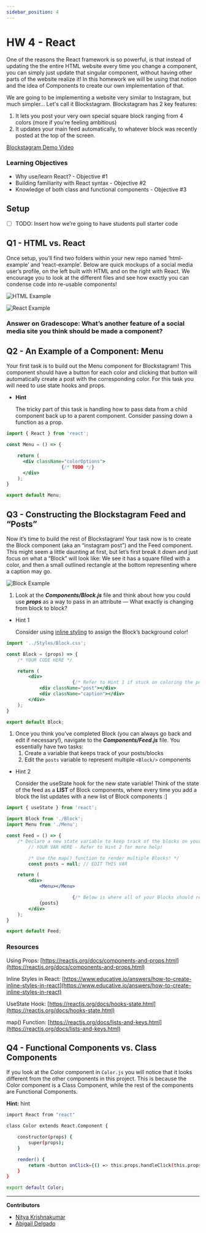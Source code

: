 ```yaml
---
sidebar_position: 4
---
```


# HW 4 - React

One of the reasons the React framework is so powerful, is that instead of updating the the entire HTML website every time you change a component, you can simply just update that singular component, without having other parts of the website realize it! In this homework we will be using that notion and the idea of Components to create our own implementation of that.

We are going to be implementing a website very similar to Instagram, but much simpler... Let's call it Blockstagram. Blockstagram has 2 key features: 

1. It lets you post your very own special square block ranging from 4 colors (more if you're feeling ambitious)
2. It updates your main feed automatically, to whatever block was recently posted at the top of the screen.

[Blockstagram Demo Video](../assets/Assignment4/blockstagram_demo.mov)

### Learning Objectives

- Why use/learn React? - Objective #1
- Building familiarity with React syntax - Objective #2
- Knowledge of both class and functional components - Objective #3

## Setup

- [ ]  TODO: Insert how we’re going to have students pull starter code

## Q1 - HTML vs. React

Once setup, you’ll find two folders within your new repo named ‘html-example’ and ‘react-example’. Below are quick mockups of a social media user’s profile, on the left built with HTML and on the right with React. We encourage you to look at the different files and see how exactly you can condense code into re-usable components! 

![HTML Example](../assets/Assignment4/html_example.png)

![React Example](../assets/Assignment4/react_example.png)

### Answer on Gradescope: What’s another feature of a social media site you think should be made a component?

## Q2 - An Example of a Component: Menu

Your first task is to build out the Menu component for Blockstagram! This component should have a button for each color and clicking that button will automatically create a post with the corresponding color. For this task you will need to use state hooks and props.

- **Hint**
    
    The tricky part of this task is handling how to pass data from a child component back up to a parent component. Consider passing down a function as a prop.
    

```jsx
import { React } from 'react';

const Menu = () => { 

    return (
      <div className="colorOptions">
					{/* TODO */}
      </div>
    );
}

export default Menu;
```

## Q3 - Constructing the Blockstagram Feed and “Posts”

Now it’s time to build the rest of Blockstagram! Your task now is to create the Block component (aka an “instagram post”) and the Feed component. This might seem a little daunting at first, but let’s first break it down and just focus on what a “Block” will look like: We see it has a square filled with a color, and then a small outlined rectangle at the bottom representing where a caption may go.

![Block Example](../assets/Assignment4/block.png)

1. Look at the ***Components/Block.js*** file and think about how you could use ***props*** as a way to pass in an attribute — What exactly is changing from block to block?
- Hint 1
    
    Consider using [inline styling](https://www.educative.io/answers/how-to-create-inline-styles-in-react) to assign the Block’s background color!
    

```jsx
import '../Styles/Block.css';

const Block = (props) => {
    /* YOUR CODE HERE */

    return (
        <div>
						{/* Refer to Hint 1 if stuck on coloring the posts */}
            <div className="post"></div>
            <div className="caption"></div>
        </div>
    );
}

export default Block;
```

1. Once you think you’ve completed Block (you can always go back and edit if necessary!), navigate to the ***Components/Feed.js*** file. You essentially have two tasks:
    1. Create a variable that keeps track of your posts/blocks
    2. Edit the `posts` variable to represent multiple `<Block/>` components
- Hint 2
    
    Consider the useState hook for the new state variable! Think of the state of the feed as a **LIST** of Block components, where every time you add a block the list updates with a new list of Block components :]
    

```jsx
import { useState } from 'react';

import Block from './Block';
import Menu from './Menu';

const Feed = () => {
    /* Declare a new state variable to keep track of the blocks on your Blockstagram feed! */
		// YOUR VAR HERE - Refer to Hint 2 for more help!

		/* Use the map() function to render multiple Blocks! */
		const posts = null; // EDIT THIS VAR

    return (
        <div>
            <Menu></Menu>

						{/* Below is where all of your Blocks should render! */}
            {posts}
        </div>
    );
}

export default Feed;
```

### Resources

Using Props: [https://reactjs.org/docs/components-and-props.html](https://reactjs.org/docs/components-and-props.html)

Inline Styles in React: [https://www.educative.io/answers/how-to-create-inline-styles-in-react](https://www.educative.io/answers/how-to-create-inline-styles-in-react)

UseState Hook: [https://reactjs.org/docs/hooks-state.html](https://reactjs.org/docs/hooks-state.html)

map() Function: [https://reactjs.org/docs/lists-and-keys.html](https://reactjs.org/docs/lists-and-keys.html)

## Q4 - Functional Components vs. Class Components

If you look at the Color component in `Color.js` you will notice that it looks different from the other components in this project. This is because the Color component is a Class Component, while the rest of the components are Functional Components. 

**Hint:** hint

```bash
import React from "react"

class Color extends React.Component {

    constructor(props) {
        super(props);
    }

    render() {
        return <button onClick={() => this.props.handleClick(this.props.color)}>Post {this.props.color}</button>
    }
}

export default Color;
```

---

**Contributors**
- [Nitya Krishnakumar](https://www.linkedin.com/in/nitya-krish/)
- [Abigail Delgado](https://www.linkedin.com/in/abigail-gee-delgado/)